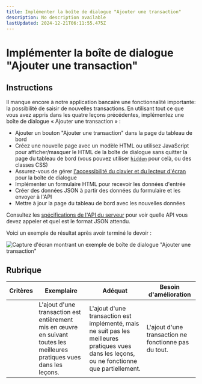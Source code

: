 ```yaml
---
title: Implémenter la boîte de dialogue "Ajouter une transaction"
description: No description available
lastUpdated: 2024-12-21T06:11:55.475Z
---
```


# Implémenter la boîte de dialogue "Ajouter une transaction"

## Instructions

Il manque encore à notre application bancaire une fonctionnalité importante: la possibilité de saisir de nouvelles transactions.
En utilisant tout ce que vous avez appris dans les quatre leçons précédentes, implémentez une boîte de dialogue « Ajouter une transaction » :

- Ajouter un bouton "Ajouter une transaction" dans la page du tableau de bord
- Créez une nouvelle page avec un modèle HTML ou utilisez JavaScript pour afficher/masquer le HTML de la boîte de dialogue sans quitter la page du tableau de bord (vous pouvez utiliser [`hidden`](https://developer.mozilla.org/docs/Web/HTML/Global_attributes/hidden) pour celà, ou des classes CSS)
- Assurez-vous de gérer [l'accessibilité du clavier et du lecteur d'écran](https://developer.paciellogroup.com/blog/2018/06/the-current-state-of-modal-dialog-accessibility/) pour la boîte de dialogue
- Implémenter un formulaire HTML pour recevoir les données d'entrée
- Créer des données JSON à partir des données du formulaire et les envoyer à l'API
- Mettre à jour la page du tableau de bord avec les nouvelles données

Consultez les [spécifications de l'API du serveur](./../../api/translations/README.fr.md) pour voir quelle API vous devez appeler et quel est le format JSON attendu.

Voici un exemple de résultat après avoir terminé le devoir :

![Capture d'écran montrant un exemple de boîte de dialogue "Ajouter une transaction"](../images/dialog.png)

## Rubrique

| Critères | Exemplaire                                                                                        | Adéquat                                                                                                                | Besoin d'amélioration                           |
| -------- | ------------------------------------------------------------------------------------------------ | ----------------------------------------------------------------------------------------------------------------------- | --------------------------------------------|
|          | L'ajout d'une transaction est entièrement mis en œuvre en suivant toutes les meilleures pratiques vues dans les leçons. | L'ajout d'une transaction est implémenté, mais ne suit pas les meilleures pratiques vues dans les leçons, ou ne fonctionne que partiellement. | L'ajout d'une transaction ne fonctionne pas du tout. |
